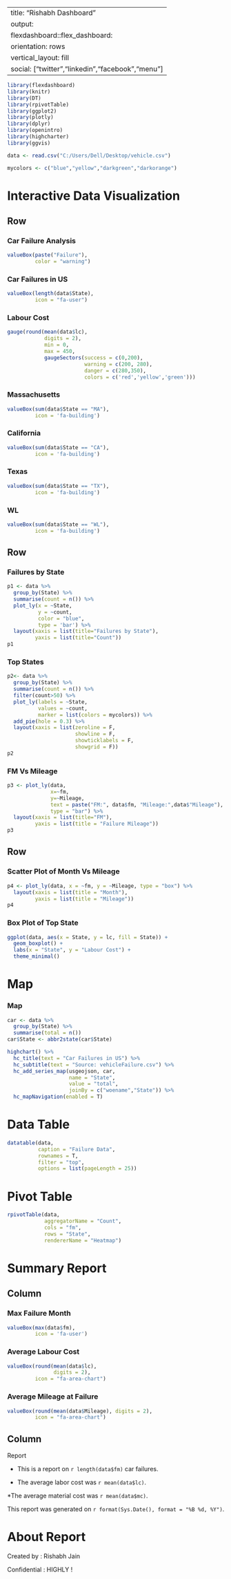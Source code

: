 
---
title: "Rishabh Dashboard"
output: 
  flexdashboard::flex_dashboard:
    orientation: rows
    vertical_layout: fill
    social: ["twitter","linkedin","facebook","menu"]
---

```{r setup, include=FALSE}
library(flexdashboard)
library(knitr)
library(DT)
library(rpivotTable)
library(ggplot2)
library(plotly)
library(dplyr)
library(openintro)
library(highcharter)
library(ggvis)
```

```{r}
data <- read.csv("C:/Users/Dell/Desktop/vehicle.csv")

```

```{r}
mycolors <- c("blue","yellow","darkgreen","darkorange")

```

Interactive Data Visualization
================================

Row
--------------------------------

### Car Failure Analysis

```{r}
valueBox(paste("Failure"),
         color = "warning")
```

### Car Failures in US
```{r}
valueBox(length(data$State),
         icon = "fa-user")
```

### **Labour Cost**
```{r}
gauge(round(mean(data$lc),
            digits = 2),
            min = 0,
            max = 450,
            gaugeSectors(success = c(0,200),
                         warning = c(200, 280),
                         danger = c(280,350),
                         colors = c('red','yellow','green')))
```

### Massachusetts
```{r}
valueBox(sum(data$State == "MA"),
         icon = 'fa-building')
```


### California
```{r}
valueBox(sum(data$State == "CA"),
         icon = 'fa-building')
```


### Texas
```{r}
valueBox(sum(data$State == "TX"),
         icon = 'fa-building')
```


### WL
```{r}
valueBox(sum(data$State == "WL"),
         icon = 'fa-building')
```
Row
--------------------------------

### Failures by State
```{r}
p1 <- data %>%
  group_by(State) %>%
  summarise(count = n()) %>%
  plot_ly(x = ~State,
          y = ~count,
          color = "blue",
          type = 'bar') %>%
  layout(xaxis = list(title="Failures by State"),
         yaxis = list(title="Count"))
p1
```
### Top States
```{r}
p2<- data %>%
  group_by(State) %>%
  summarise(count = n()) %>%
  filter(count>50) %>%
  plot_ly(labels = ~State,
          values = ~count,
          marker = list(colors = mycolors)) %>%
  add_pie(hole = 0.3) %>%
  layout(xaxis = list(zeroline = F,
                      showline = F,
                      showticklabels = F,
                      showgrid = F))
p2
```


### FM Vs Mileage
```{r}
p3 <- plot_ly(data,
              x=~fm,
              y=~Mileage,
              text = paste("FM:", data$fm, "Mileage:",data$"Mileage"),
              type = "bar") %>%
  layout(xaxis = list(title="FM"),
         yaxis = list(title = "Failure Mileage"))
p3
```

Row
------------------------------

### Scatter Plot of Month Vs Mileage
```{r}
p4 <- plot_ly(data, x = ~fm, y = ~Mileage, type = "box") %>%
  layout(xaxis = list(title = "Month"),
         yaxis = list(title = "Mileage"))
p4

```
### Box Plot of Top State
```{r}
ggplot(data, aes(x = State, y = lc, fill = State)) +
  geom_boxplot() +
  labs(x = "State", y = "Labour Cost") +
  theme_minimal()

```

Map
===================================
### Map
```{r}
car <- data %>%
  group_by(State) %>%
  summarise(total = n())
car$State <- abbr2state(car$State)

highchart() %>%
  hc_title(text = "Car Failures in US") %>%
  hc_subtitle(text = "Source: vehicleFailure.csv") %>%
  hc_add_series_map(usgeojson, car,
                    name = "State",
                    value = "total",
                    joinBy = c("woename","State")) %>%
  hc_mapNavigation(enabled = T)

```


Data Table
===========================

```{r}
datatable(data,
          caption = "Failure Data",
          rownames = T,
          filter = "top",
          options = list(pageLength = 25))
```

Pivot Table
==========================

```{r}
rpivotTable(data,
            aggregatorName = "Count",
            cols = "fm",
            rows = "State",
            rendererName = "Heatmap")
```

Summary Report {data-orientation=columns}
===================================================

Column
----------------------------------

### Max Failure Month

```{r}
valueBox(max(data$fm),
         icon = 'fa-user')
```

### Average Labour Cost
```{r}
valueBox(round(mean(data$lc),
               digits = 2),
         icon = "fa-area-chart")
```

### Average Mileage at Failure
```{r}
valueBox(round(mean(data$Mileage), digits = 2),
         icon = "fa-area-chart")
```

Column
---------------------------

Report

* This is a report on `r length(data$fm)` car failures.

* The average labor cost was `r mean(data$lc)`.

*The average material cost was `r mean(data$mc)`.

This report was generated on `r format(Sys.Date(), format = "%B %d, %Y")`.

About Report
==========================

Created by : Rishabh Jain

Confidential : HIGHLY !
